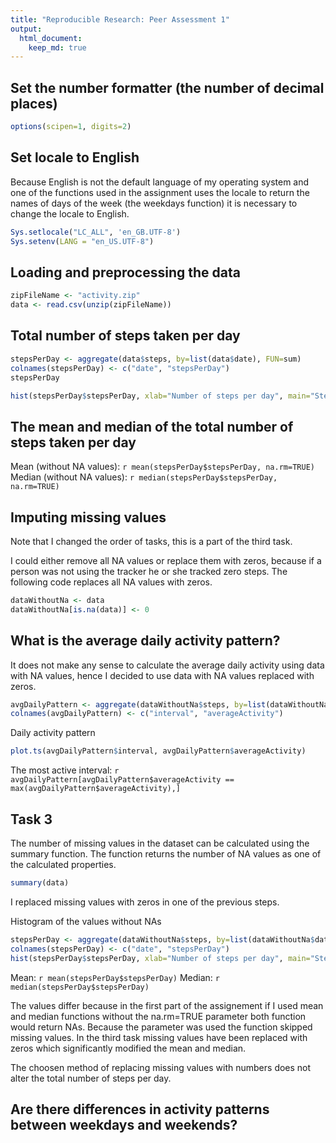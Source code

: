 ```yaml
---
title: "Reproducible Research: Peer Assessment 1"
output: 
  html_document:
    keep_md: true
---
```


## Set the number formatter (the number of decimal places)
```r
options(scipen=1, digits=2)
```

## Set locale to English
Because English is not the default language of my operating system and one of the functions used in the assignment uses the locale to return the names of days of the week (the weekdays function) it is necessary to change the locale to English.
```r
Sys.setlocale("LC_ALL", 'en_GB.UTF-8')
Sys.setenv(LANG = "en_US.UTF-8")
```

## Loading and preprocessing the data
```r
zipFileName <- "activity.zip"
data <- read.csv(unzip(zipFileName))
```

## Total number of steps taken per day
```r
stepsPerDay <- aggregate(data$steps, by=list(data$date), FUN=sum)
colnames(stepsPerDay) <- c("date", "stepsPerDay")
stepsPerDay
```

```r
hist(stepsPerDay$stepsPerDay, xlab="Number of steps per day", main="Steps per day")
```

## The mean and median of the total number of steps taken per day
Mean (without NA values): `r mean(stepsPerDay$stepsPerDay, na.rm=TRUE)`
Median (without NA values): `r median(stepsPerDay$stepsPerDay, na.rm=TRUE)`


## Imputing missing values

Note that I changed the order of tasks, this is a part of the third task.

I could either remove all NA values or replace them with zeros, because if a person was not using the tracker he or she tracked zero steps.
The following code replaces all NA values with zeros.
```r
dataWithoutNa <- data
dataWithoutNa[is.na(data)] <- 0
```

## What is the average daily activity pattern?

It does not make any sense to calculate the average daily activity using data with NA values, hence I decided to use data with NA values replaced with zeros.

```r
avgDailyPattern <- aggregate(dataWithoutNa$steps, by=list(dataWithoutNa$interval), FUN=mean, na.action=na.omit)
colnames(avgDailyPattern) <- c("interval", "averageActivity")
```

Daily activity pattern
```r
plot.ts(avgDailyPattern$interval, avgDailyPattern$averageActivity)
```

The most active interval: `r avgDailyPattern[avgDailyPattern$averageActivity == max(avgDailyPattern$averageActivity),]`

## Task 3

The number of missing values in the dataset can be calculated using the summary function. The function returns the number of NA values as one of the calculated properties.

```r
summary(data)
```

I replaced missing values with zeros in one of the previous steps.

Histogram of the values without NAs
```r
stepsPerDay <- aggregate(dataWithoutNa$steps, by=list(dataWithoutNa$date), FUN=sum)
colnames(stepsPerDay) <- c("date", "stepsPerDay")
hist(stepsPerDay$stepsPerDay, xlab="Number of steps per day", main="Steps per day")
```

Mean: `r mean(stepsPerDay$stepsPerDay)`
Median: `r median(stepsPerDay$stepsPerDay)`

The values differ because in the first part of the assignement if I used mean and median functions without the na.rm=TRUE parameter both function would return NAs.
Because the parameter was used the function skipped missing values.
In the third task missing values have been replaced with zeros which significantly modified the mean and median.

The choosen method of replacing missing values with numbers does not alter the total number of steps per day.

## Are there differences in activity patterns between weekdays and weekends?
